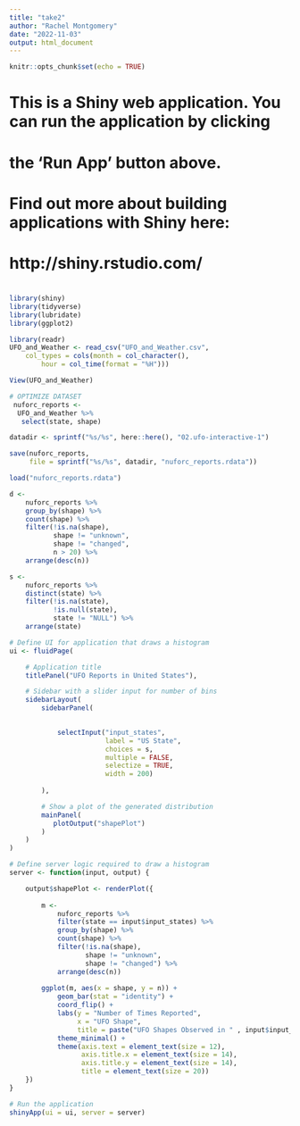 ```yaml
---
title: "take2"
author: "Rachel Montgomery"
date: "2022-11-03"
output: html_document
---
```


```r
knitr::opts_chunk$set(echo = TRUE)
```

#
# This is a Shiny web application. You can run the application by clicking
# the 'Run App' button above.
#
# Find out more about building applications with Shiny here:
#
#    http://shiny.rstudio.com/
#
```r

library(shiny)
library(tidyverse)
library(lubridate)
library(ggplot2)
```

```r
library(readr)
UFO_and_Weather <- read_csv("UFO_and_Weather.csv", 
    col_types = cols(month = col_character(), 
        hour = col_time(format = "%H")))

View(UFO_and_Weather)
```


```r
# OPTIMIZE DATASET
 nuforc_reports <- 
  UFO_and_Weather %>% 
   select(state, shape)

datadir <- sprintf("%s/%s", here::here(), "02.ufo-interactive-1")

save(nuforc_reports,
     file = sprintf("%s/%s", datadir, "nuforc_reports.rdata"))

load("nuforc_reports.rdata")
```

```r
d <- 
    nuforc_reports %>% 
    group_by(shape) %>% 
    count(shape) %>% 
    filter(!is.na(shape),
           shape != "unknown",
           shape != "changed",
           n > 20) %>% 
    arrange(desc(n))

s <- 
    nuforc_reports %>% 
    distinct(state) %>% 
    filter(!is.na(state),
           !is.null(state),
           state != "NULL") %>% 
    arrange(state)

# Define UI for application that draws a histogram
ui <- fluidPage(

    # Application title
    titlePanel("UFO Reports in United States"),

    # Sidebar with a slider input for number of bins 
    sidebarLayout(
        sidebarPanel(

            
            selectInput("input_states",
                        label = "US State", 
                        choices = s,
                        multiple = FALSE,
                        selectize = TRUE, 
                        width = 200) 
            
        ),

        # Show a plot of the generated distribution
        mainPanel(
           plotOutput("shapePlot")
        )
    )
)

# Define server logic required to draw a histogram
server <- function(input, output) {

    output$shapePlot <- renderPlot({
        
        m <- 
            nuforc_reports %>% 
            filter(state == input$input_states) %>% 
            group_by(shape) %>% 
            count(shape) %>% 
            filter(!is.na(shape),
                   shape != "unknown",
                   shape != "changed") %>% 
            arrange(desc(n))
            
        ggplot(m, aes(x = shape, y = n)) +
            geom_bar(stat = "identity") +
            coord_flip() +
            labs(y = "Number of Times Reported", 
                 x = "UFO Shape", 
                 title = paste("UFO Shapes Observed in " , input$input_states)) + 
            theme_minimal() + 
            theme(axis.text = element_text(size = 12),
                  axis.title.x = element_text(size = 14),
                  axis.title.y = element_text(size = 14),
                  title = element_text(size = 20)) 
    })
}

# Run the application 
shinyApp(ui = ui, server = server)
```



